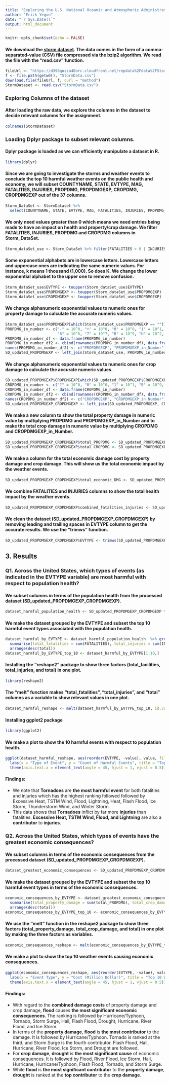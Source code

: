 ---
title: "Exploring the U.S. National Oceanic and Atmospheric Administration's (NOAA) storm database"
author: "Erick Yegon"
date: "`r Sys.Date()`"
output: html_document
---

```{r setup, include=FALSE}
knitr::opts_chunk$set(echo = FALSE)
```

#### We download the [storm dataset](https://d396qusza40orc.cloudfront.net/repdata%2Fdata%2FStormData.csv.bz2). The data comes in the form of a comma-separated-value (CSV) file compressed via the bzip2 algorithm. We read the file with the "read.csv" function. 
```{r Load the dataset into R, echo=TRUE}
fileUrl <- "https://d396qusza40orc.cloudfront.net/repdata%2Fdata%2FStormData.csv.bz2"
f <- file.path(getwd(), "StormData.csv")
download.file(fileUrl, f, curl = "method")
StormDataset <- read.csv("StormData.csv")
```

### Exploring Columns of the dataset
#### After loading the raw data, we explore the columns in the dataset to decide relevant columns for the assignment. 
```{r Explore dataset, echo=TRUE}
colnames(StormDataset)
```

###  Loading Dplyr package to subset relevant columns.
#### Dplyr package is loaded as we can efficiently manipulate a dataset in R.
```{r load dplyr package, echo=TRUE}
library(dplyr) 
```

#### Since we are going to  investigate the storms and weather events to conclude the top 10 harmful weather events on the public health and economy, we will subset COUNTYNAME, STATE, EVTYPE, MAG, FATALITIES, INJURIES, PROPDMG, PROPDMGEXP, CROPDMG, CROPDMGEXP out of the 37 columns.
```{r subjset relevant columns for analysis, echo=TRUE}
Storm_DataSet <- StormDataset %>% 
  select(COUNTYNAME, STATE, EVTYPE, MAG, FATALITIES, INJURIES, PROPDMG, PROPDMGEXP, CROPDMG, CROPDMGEXP)
```

#### We only need values greater than 0 which means we need entries being made to have an impact on health and property/crop damage. We filter FATALITIES, INJURIES, PROPDMG and CROPDMG columns in Storm_DataSet.
```{r Filter Storm_DataSet, echo=TRUE}
Storm_dataSet_use <- Storm_DataSet %>% filter(FATALITIES > 0 | INJURIES > 0 | PROPDMG > 0 | CROPDMG > 0)
```

#### Some exponential alphabets are in lowercase letters. Lowercase letters and uppercase ones are indicating the same numeric values. For instance, k means 1 thousand (1,000). So does K. We change the lower exponential alphabet to the upper one to remove confusion.
```{r Make lower exponential alphabet to upper one, echo=TRUE}
Storm_dataSet_use$EVTYPE <- toupper(Storm_dataSet_use$EVTYPE)
Storm_dataSet_use$PROPDMGEXP <- toupper(Storm_dataSet_use$PROPDMGEXP)
Storm_dataSet_use$CROPDMGEXP <- toupper(Storm_dataSet_use$CROPDMGEXP)
```

#### We change alphanumeric exponential values to numeric ones for property damage to calculate the accurate numeric values.
```{r Convert to numeric ones for property damage, echo=TRUE}
Storm_dataSet_use$PROPDMGEXP[which(Storm_dataSet_use$PROPDMGEXP == "")] <- 0
PROPDMG_in_number <- c("-" = 10^0, "+" = 10^0, "0" = 10^0, "1" = 10^1, "2" = 10^2, "3" = 10^3, "4" = 10^4, "5" = 10^5, 
                       "6" = 10^6, "7" = 10^7, "B" = 10^9, "H" = 10^2, "K" = 10^3, "M" = 10^6)
PROPDMG_in_number_df <- data.frame(PROPDMG_in_number)
PROPDMG_in_number_df2 <- cbind(rownames(PROPDMG_in_number_df), data.frame(PROPDMG_in_number_df, row.names = NULL))
names(PROPDMG_in_number_df2) <- c("PROPDMGEXP", "PROPDMGEXP_in_Number")
SD_updated_PROPDMGEXP <- left_join(Storm_dataSet_use, PROPDMG_in_number_df2, by = "PROPDMGEXP")
```

#### We change alphanumeric exponential values to numeric ones for crop damage to calculate the accurate numeric values.
```{r Convert to numeric ones for crop damage, echo=TRUE}
SD_updated_PROPDMGEXP$CROPDMGEXP[which(SD_updated_PROPDMGEXP$CROPDMGEXP == "")] <- 0
CROPDMG_in_number <- c("?" = 10^0, "0" = 10^0, "1" = 10^1, "B" = 10^9, "K" = 10^3, "M" = 10^6)
CROPDMG_in_number_df <- data.frame(CROPDMG_in_number)
CROPDMG_in_number_df2 <- cbind(rownames(CROPDMG_in_number_df), data.frame(CROPDMG_in_number_df, row.names = NULL))
names(CROPDMG_in_number_df2) <- c("CROPDMGEXP", "CROPDMGEXP_in_Number")
SD_updated_PROPDMGEXP_CROPDMGEXP <- left_join(SD_updated_PROPDMGEXP, CROPDMG_in_number_df2, by = "CROPDMGEXP")
```

#### We make a new column to show the total property damage in numeric value by multiplying PROPDMG and PROPDMGEXP_in_Number and to make the total crop damage in numeric value by multiplying CROPDMG and CROPDMGEXP_in_Number.
```{r Make a new column to show the total PROPDMG and the total CROPDMG, echo=TRUE}
SD_updated_PROPDMGEXP_CROPDMGEXP$total_PROPDMG <- SD_updated_PROPDMGEXP_CROPDMGEXP$PROPDMG * SD_updated_PROPDMGEXP_CROPDMGEXP$PROPDMGEXP_in_Number
SD_updated_PROPDMGEXP_CROPDMGEXP$total_CROPDMG <- SD_updated_PROPDMGEXP_CROPDMGEXP$CROPDMG * SD_updated_PROPDMGEXP_CROPDMGEXP$CROPDMGEXP_in_Number
```

#### We make a column for the total economic damage cost by property damage and crop damage. This will show us the total economic impact by the weather events. 
```{r Make a column total economic cost , echo=TRUE}
SD_updated_PROPDMGEXP_CROPDMGEXP$total_economic_DMG <- SD_updated_PROPDMGEXP_CROPDMGEXP$total_PROPDMG + SD_updated_PROPDMGEXP_CROPDMGEXP$total_CROPDMG
```

#### We combine FATALITIES and INJURIES columns to show the total health impact by the weather events.  
```{r Make a column to show the combined health impact, echo=TRUE}
SD_updated_PROPDMGEXP_CROPDMGEXP$combined_fatalities_injuries <- SD_updated_PROPDMGEXP_CROPDMGEXP$FATALITIES + SD_updated_PROPDMGEXP_CROPDMGEXP$INJURIES
```

#### We clean the dataset (SD_updated_PROPDMGEXP_CROPDMGEXP) by removing leading and trailing spaces in EVTYPE column to get the accurate results. We use the "trimws" function. 
```{r, clean the leading and training spaces, echo=TRUE}
SD_updated_PROPDMGEXP_CROPDMGEXP$EVTYPE <- trimws(SD_updated_PROPDMGEXP_CROPDMGEXP$EVTYPE, which = c("both")) 
```

## 3. Results
###  Q1. Across the United States, which types of events (as indicated in the EVTYPE variable) are most harmful with respect to population health?

#### We subset columns in terms of the population health from the processed dataset (SD_updated_PROPDMGEXP_CROPDMGEXP).
```{r Subset columns for the population health, echo=TRUE}
dataset_harmful_population_health <- SD_updated_PROPDMGEXP_CROPDMGEXP %>% select(EVTYPE, FATALITIES, INJURIES, combined_fatalities_injuries)
```

#### We make the dataset grouped by the EVTYPE and subset the top 10 harmful event types associated with the population health. 
```{r Group by EVTYPE and subset the top 10 event types, echo=TRUE}
dataset_harmful_by_EVTYPE <- dataset_harmful_population_health  %>% group_by(EVTYPE) %>% 
  summarise(total_fatalities = sum(FATALITIES), total_injuries = sum(INJURIES), total = sum(combined_fatalities_injuries)) %>%
  arrange(desc(total))
dataset_harmful_by_EVTYPE_top_10 <- dataset_harmful_by_EVTYPE[1:10,]
```

#### Installing the "reshape2" package to show three factors (total_facilities, total_injuries, and total) in one plot.
```{r Install reshape2 pakcage, echo=TRUE}
library(reshape2)
```

#### The "melt" function makes "total_fatalities", "total_injuries", and "total" columns as a variable to show relevant values in one plot.
```{r Use the melt function to reshape the harmful events for public health, echo=TRUE}
dataset_harmful_reshape <- melt(dataset_harmful_by_EVTYPE_top_10, id.vars = "EVTYPE")
```

#### Installing ggplot2 package
```{r Install ggplot2 package, echo=TRUE}
library(ggplot2)
```

#### We make a plot to show the 10 harmful events with respect to population health.
```{r Make a plot to show the 10 harmful events with respect to population health, echo=TRUE}
ggplot(dataset_harmful_reshape, aes(reorder(EVTYPE, -value), value, fill = variable)) + geom_bar(stat = "identity", position = "dodge") +
  labs(x = "Type of Event", y = "Count of Harmful Events", title = "Top 10 Harmful Events With Respect To Population Health") +
  theme(axis.text.x = element_text(angle = 45, hjust = 1, vjust = 0.5))
```

#### Findings:
* We note that **Tornadoes** are **the most harmful event** for both fatalities and injuries which has the highest ranking followed followed by Excessive Heat, TSTM Wind, Flood, Lightning, Heat, Flash Flood, Ice Storm, Thunderstorm Wind, and Winter Storm. 
* This data shows that **Tornadoes** inflict by far more **injuries** than fatalities. **Excessive Heat, TSTM Wind, Flood, and Lightning** are also a **contributor** to **injuries**. 


###  Q2. Across the United States, which types of events have the greatest economic consequences?

#### We subset columns in terms of the economic consequences from the processed dataset (SD_updated_PROPDMGEXP_CROPDMGEXP).
```{r Subset columns for the economic consequences, echo=TRUE}
dataset_greatest_economic_consequences <- SD_updated_PROPDMGEXP_CROPDMGEXP %>% select(EVTYPE, total_PROPDMG, total_CROPDMG, total_economic_DMG)
```

#### We make the dataset grouped by the EVTYPE and subset the top 10 harmful event types in terms of the economic consequences.
```{r Group by EVTYPE and subset the top 10 event types for economic consequences, echo=TRUE}
economic_consequences_by_EVTYPE <- dataset_greatest_economic_consequences %>% group_by(EVTYPE) %>%
  summarise(total_property_damage = sum(total_PROPDMG), total_crop_damage = sum(total_CROPDMG), total = sum(total_economic_DMG)) %>%
  arrange(desc(total))
economic_consequences_by_EVTYPE_top_10 <- economic_consequences_by_EVTYPE[1:10,]
```

#### We use the "melt" function in the reshape2 package to show three factors (total_property_damage, total_crop_damage, and total) in one plot by making the three factors as variables. 
```{r Use the melt function to reshape the harmful events for economic consequences, echo=TRUE}
economic_consequences_reshape <- melt(economic_consequences_by_EVTYPE_top_10, id.vars = "EVTYPE")
```

#### We make a plot to show the top 10 weather events causing economic consequences.
```{r Make a plot for the top 10 economic consequences, echo=TRUE}
ggplot(economic_consequences_reshape, aes(reorder(EVTYPE, -value), value/10^6, fill = variable)) + geom_bar(stat = "identity", position = "dodge") +
  labs(x = "Event Type", y = "Cost (Million Dollar)", title = "Top 10 Weather Events Causing Economic Consequences") + 
  theme(axis.text.x = element_text(angle = 45, hjust = 1, vjust = 0.5))
```

#### Findings:
* With regard to the **combined damage costs** of property damage and crop damage, **flood** causes **the most significant economic consequences**. The ranking is followed by Hurricane/Typhoon, Tornado, Storm Surge, Hail, Flash Flood, Drought, Hurricane, River Flood, and Ice Storm.
* In terms of the **property damage**, **flood** is **the most contributor** to the damage. It is followed by Hurricane/Typhoon. Tornado is ranked at the third, and Storm Surge is the fourth contributor. Flash Flood, Hail, Hurricane, River Flood, Ice Storm, and Drought are followed.
* For **crop damage**, **drought** is **the most significant cause** of economic consequences. It is followed by Flood, River Flood, Ice Storm, Hail, Hurricane, Hurricane/Typhoon, Flash Flood, Tornado, and Storm Surge. 
* While **flood** is **the most significant contributor** to the **property damage**, **drought** is ranked at the **top contributor** to the **crop damage**. 